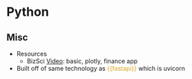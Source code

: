 # Python {#sec-shiny-py .unnumbered}

## Misc {#sec-shiny-py-misc .unnumbered}

-   Resources
    -   BizSci [Video](https://www.youtube.com/watch?v=taZYIqC7VMM): basic, plotly, finance app
-   Built off of same technology as [{{fastapi}}]{style="color: goldenrod"} which is uvicorn
